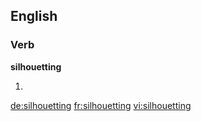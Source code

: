 ==English==

===Verb===
'''silhouetting'''

# {{present participle of|silhouette}}

[[de:silhouetting]]
[[fr:silhouetting]]
[[vi:silhouetting]]